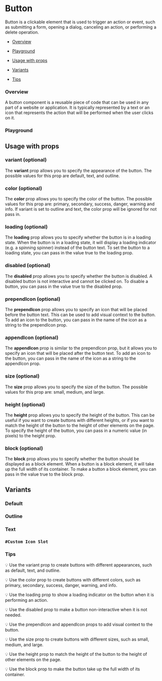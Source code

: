 
<Meta of={ButtonStories} />

# Button

Button is a clickable element that is used to trigger an action or event, such as submitting a form, opening a dialog, canceling an action, or performing a delete operation.

- [Overview](#overview)

- [Playground](#playground)

- [Usage with props](#usage)

- [Variants](#variants)

- [Tips](#tips)

### Overview <a id="overview" />

A button component is a reusable piece of code that can be used in any part of a website or application. It is typically represented by a text or an icon that represents the action that will be performed when the user clicks on it.

<Canvas>
  <Story of={ButtonStories.Overview} />
</Canvas>

### Playground <a id="playground" />

<Controls
  of={ButtonStories.Overview}
/>

## Usage with props <a id="usage" />

### variant (optional)

The **variant** prop allows you to specify the appearance of the button. The possible values for this prop are default, text, and outline.

### color (optional)

The **color** prop allows you to specify the color of the button. The possible values for this prop are: primary, secondary, success, danger, warning and info. If variant is set to outline and text, the color prop will be ignored for not pass in.

### loading (optional)

The **loading** prop allows you to specify whether the button is in a loading state. When the button is in a loading state, it will display a loading indicator (e.g. a spinning spinner) instead of the button text.
To set the button to a loading state, you can pass in the value true to the loading prop.

### disabled (optional)

The **disabled** prop allows you to specify whether the button is disabled. A disabled button is not interactive and cannot be clicked on.
To disable a button, you can pass in the value true to the disabled prop.

### prependIcon (optional)

The **prependIcon** prop allows you to specify an icon that will be placed before the button text. This can be used to add visual context to the button.
To add an icon to the button, you can pass in the name of the icon as a string to the prependIcon prop.

### appendIcon (optional)

The **appendIcon** prop is similar to the prependIcon prop, but it allows you to specify an icon that will be placed after the button text.
To add an icon to the button, you can pass in the name of the icon as a string to the appendIcon prop.

### size (optional)

The **size** prop allows you to specify the size of the button. The possible values for this prop are: small, medium, and large.

### height (optional)

The **height** prop allows you to specify the height of the button. This can be useful if you want to create buttons with different heights, or if you want to match the height of the button to the height of other elements on the page.
To specify the height of the button, you can pass in a numeric value (in pixels) to the height prop.

### block (optional)

The **block** prop allows you to specify whether the button should be displayed as a block element. When a button is a block element, it will take up the full width of its container.
To make a button a block element, you can pass in the value true to the block prop.

## Variants <a id="variants" />

### Default

<Canvas>
  <Story of={ButtonStories.Default} />
</Canvas>

### Outline

<Canvas>
  <Story of={ButtonStories.Outline} />
</Canvas>

### Text

<Canvas>
  <Story of={ButtonStories.Text} />
</Canvas>

### `#Custom Icon Slot`

<Canvas>
  <Story of={ButtonStories.CustomIcon} />
</Canvas>

### Tips <a id="tips" />

💡 Use the variant prop to create buttons with different appearances, such as default, text, and outline.

💡 Use the color prop to create buttons with different colors, such as primary, secondary, success, danger, warning, and info.

💡 Use the loading prop to show a loading indicator on the button when it is performing an action.

💡 Use the disabled prop to make a button non-interactive when it is not needed.

💡 Use the prependIcon and appendIcon props to add visual context to the button.

💡 Use the size prop to create buttons with different sizes, such as small, medium, and large.

💡 Use the height prop to match the height of the button to the height of other elements on the page.

💡 Use the block prop to make the button take up the full width of its container.